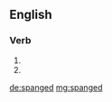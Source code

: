 ==English==

===Verb===
{{head|en|verb form}}

# {{en-past of|spang}}
# {{en-past of|spange}}

[[de:spanged]]
[[mg:spanged]]
